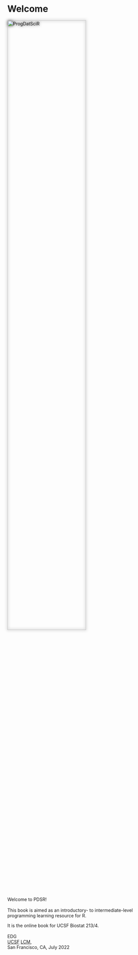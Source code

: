 # Welcome {.unnumbered}

<img src="./PDSR_cover.jpg" alt="ProgDatSciR" style="width:70%;filter: drop-shadow(0 0 .3rem #333);"/>
<br><br>
Welcome to PDSR!
<br><br>
This book is aimed as an introductory- to intermediate-level  
programming learning resource for R.

It is the online book for UCSF Biostat 213/4.
<br><br>
EDG  
[UCSF](https://www.ucsf.edu/) [LCM](https://www.lambdamd.org/),  
San Francisco, CA, July 2022
